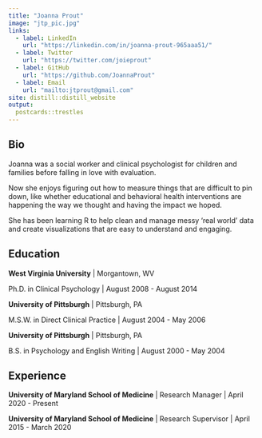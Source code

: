 ```yaml
---
title: "Joanna Prout"
image: "jtp_pic.jpg"
links:
  - label: LinkedIn
    url: "https://linkedin.com/in/joanna-prout-965aaa51/"
  - label: Twitter
    url: "https://twitter.com/joieprout"
  - label: GitHub
    url: "https://github.com/JoannaProut"
  - label: Email
    url: "mailto:jtprout@gmail.com"
site: distill::distill_website
output:
  postcards::trestles
---
```

 
## Bio
 
Joanna was a social worker and clinical psychologist for children and families before falling in love with evaluation.

Now she enjoys figuring out how to measure things that are difficult to pin down, like whether educational and behavioral health interventions are happening the way we thought and having the impact we hoped.

She has been learning R to help clean and manage messy 'real world' data and create visualizations that are easy to understand and engaging.  

## Education

**West Virginia University** | Morgantown, WV

Ph.D. in Clinical Psychology | August 2008 - August 2014

**University of Pittsburgh** | Pittsburgh, PA

M.S.W. in Direct Clinical Practice | August 2004 - May 2006

**University of Pittsburgh** | Pittsburgh, PA

B.S. in Psychology and English Writing | August 2000 - May 2004

## Experience

**University of Maryland School of Medicine** | Research Manager | April 2020 - Present

**University of Maryland School of Medicine** | Research Supervisor | April 2015 - March 2020

